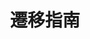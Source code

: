 ---
source-updated-at: 2025-05-16T04:52:11.000Z
translation-updated-at: 2025-05-25T21:02:16.340Z
title: 遷移指南
description: 了解如何從其他主流框架遷移至 Next.js
---
